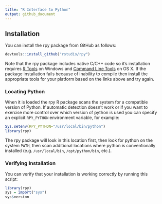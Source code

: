 ```yaml
---
title: "R Interface to Python"
output: github_document
---
```


## Installation

You can install the rpy package from GitHub as follows:

```r
devtools::install_github("rstudio/rpy")
```

Note that the rpy package includes native C/C++ code so it's installation requires [R Tools](https://cran.r-project.org/bin/windows/Rtools/) on Windows and [Command Line Tools](http://osxdaily.com/2014/02/12/install-command-line-tools-mac-os-x/) on OS X. If the package installation fails because of inability to compile then install the appropriate tools for your platform based on the links above and try again.

### Locating Python

When it is loaded the rpy R package scans the system for a compatible version of Python. If automatic detection doesn't work or if you want to exercise more control over which version of python is used you can specify an explicit `RPY_PYTHON` environment variable, for example:

```r
Sys.setenv(RPY_PYTHON="/usr/local/bin/python")
library(rpy)
```

The rpy package will look in this location first, then look for python on the system `PATH`, then scan additional locations where python is conventionally installed (e.g. `/usr/local/bin`, `/opt/python/bin`, etc.).

### Verifying Installation

You can verify that your installation is working correctly by running this script:

```r
library(rpy)
sys = import("sys")
sys$version
```





